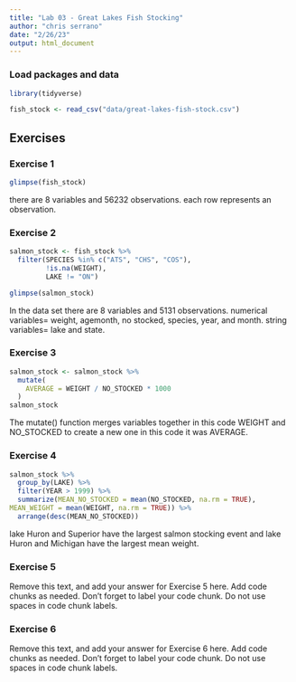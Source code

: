 ```yaml
---
title: "Lab 03 - Great Lakes Fish Stocking"
author: "chris serrano"
date: "2/26/23"
output: html_document
---
```


### Load packages and data

```r
library(tidyverse) 
```

```r
fish_stock <- read_csv("data/great-lakes-fish-stock.csv")
```

## Exercises

### Exercise 1

```r
glimpse(fish_stock)
```


there are 8 variables and 56232 observations. each row represents an observation.

### Exercise 2

```r
salmon_stock <- fish_stock %>%
  filter(SPECIES %in% c("ATS", "CHS", "COS"), 
         !is.na(WEIGHT),
         LAKE != "ON")
```

```r
glimpse(salmon_stock)
```

In the data set there are 8 variables and 5131 observations. 
numerical variables= weight, agemonth, no stocked, species, year, and month.
string variables= lake and state.

### Exercise 3


```r
salmon_stock <- salmon_stock %>%
  mutate(
    AVERAGE = WEIGHT / NO_STOCKED * 1000
  )
salmon_stock
```

The mutate() function merges variables together in this code WEIGHT and NO_STOCKED to create a new one in this code it was AVERAGE.

### Exercise 4

```r
salmon_stock %>% 
  group_by(LAKE) %>% 
  filter(YEAR > 1999) %>% 
  summarize(MEAN_NO_STOCKED = mean(NO_STOCKED, na.rm = TRUE),
MEAN_WEIGHT = mean(WEIGHT, na.rm = TRUE)) %>% 
  arrange(desc(MEAN_NO_STOCKED))
```

lake Huron and Superior have the largest salmon stocking event and lake Huron and Michigan have the largest mean weight.

### Exercise 5

Remove this text, and add your answer for Exercise 5 here.
Add code chunks as needed.
Don't forget to label your code chunk.
Do not use spaces in code chunk labels.

### Exercise 6

Remove this text, and add your answer for Exercise 6 here.
Add code chunks as needed.
Don't forget to label your code chunk.
Do not use spaces in code chunk labels.
